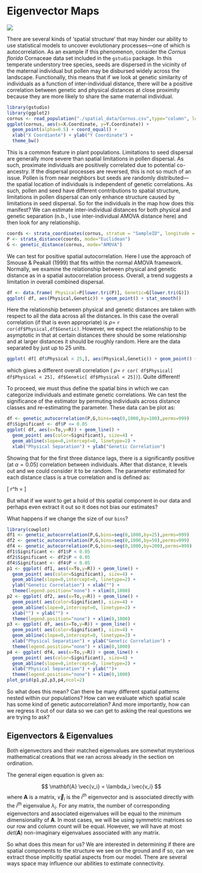 # Eigenvector Maps {.imageChapter}

<div class="chapter_image"><img src="chapter_images/ch_pond.jpg"></div>

There are several kinds of 'spatial structure' that may hinder our ability to use statistical models to uncover evolutionary processes—one of which is autocorrelation.  As an example if this phenomenon, consider the *Cornus florida* Cornaceae data set included in the `gstudio` package.  In this temperate understory tree species, seeds are dispersed in the vicinity of the maternal individual but pollen may be disbursed widely across the landscape.  Functionally, this means that if we look at genetic similarity of individuals as a function of inter-individual distance, there will be a positive correlation between genetic and physical distances at close proximity because they are more likely to share the same maternal individual.    


```r
library(gstudio)
library(ggplot2)
cornus <- read_population("./spatial_data/Cornus.csv",type="column", locus.columns = 5:14)
ggplot(cornus, aes(x=X.Coordinate, y=Y.Coordinate)) + 
  geom_point(alpha=0.5) + coord_equal() + 
  xlab("X Coordiante") + ylab("Y Coordinate") + 
  theme_bw()
```

This is a common feature in plant populations.  Limitations to seed dispersal are generally more severe than spatial limitations in pollen dispersal.  As such, proximate individuals are positively correlated due to potential co-ancestry.  If the dispersal processes are reversed, this is not so much of an issue.  Pollen is from near neighbors but seeds are randomly distributed---the spatial location of individuals is independent of genetic correlations.  As such, pollen and seed have different contributions to spatial structure, limitations in pollen dispersal can only enhance structure caused by limitations in seed dispersal.  So for the individuals in the map how does this manifest?  We can estimate inter-individual distances for both physical and genetic separation (n.b., I use inter-individual AMOVA distance here) and then look for any relationship.

```r
coords <- strata_coordinates(cornus, stratum = "SampleID", longitude = "X.Coordinate", latitude="Y.Coordinate")
P <- strata_distance(coords, mode="Euclidean")
G <- genetic_distance(cornus, mode="AMOVA")
```

We can test for positive spatial autocorrelation.  Here I use the approach of Smouse & Peakall (1999) that fits within the normal AMOVA framework.  Normally, we examine the relationship between physical and genetic distance as in a spatial autocorrelation process.  Overall, a trend suggests a limitation in overall combined dispersal.   

```r
df <- data.frame( Physical=P[lower.tri(P)], Genetic=G[lower.tri(G)])
ggplot( df, aes(Physical,Genetic)) + geom_point() + stat_smooth()
```

Here the relationship between physical and genetic distances are taken with respect to all the data across all the distances. In this case the overall correlation (if that is even appropriate) is $\rho =$ `r cor(df$Physical,df$Genetic)`.  However, we expect the relationship to be asymptotic in that at certain distances there should be some relationship and at larger distances it should be roughly random.  Here are the data separated by just up to 25 units.

```r
ggplot( df[ df$Physical < 25,], aes(Physical,Genetic)) + geom_point() + stat_smooth() + geom_jitter()
```

which gives a different overall correlation ( $\rho =$ `r cor( df$Physical[ df$Physical < 25], df$Genetic[ df$Physical < 25])`).  Quite different!  

To proceed, we must thus define the spatial bins in which we can categorize individuals and estimate genetic correlations.  We can test the significance of the estimator by permuting individuals across distance classes and re-estimating the parameter.  These data can be plot as:

```r
df <- genetic_autocorrelation(P,G,bins=seq(0,1000,by=100),perms=999)
df$Significant <- df$P <= 0.05
ggplot( df, aes(x=To,y=R)) + geom_line() + 
  geom_point( aes(color=Significant), size=4) + 
  geom_abline(slope=0,intercept=0, linetype=2) +
  xlab("Physical Separation") + ylab("Genetic Correlation")
```

Showing that for the first three distance lags, there is a significantly positive (at $\alpha=0.05$) correlation between individuals.  After that distance, it levels out and we could consider it to be random.  The parameter estimated for each distance class is a true correlation and is defined as:

\[
r^h = \frac{\sum_{i\ne j}^K x^h_{ij}c^h_{ij}}{\sum_{i = 1}^K x^h_{ii}c^h_{ii}}
\]

But what if we want to get a hold of this spatial component in our data and perhaps even extract it out so it does not bias our estimates? 

What happens if we change the size of our `bins`?  

```r
library(cowplot)
df1 <- genetic_autocorrelation(P,G,bins=seq(0,1000,by=25),perms=999)
df2 <- genetic_autocorrelation(P,G,bins=seq(0,1000,by=50),perms=999)
df4 <- genetic_autocorrelation(P,G,bins=seq(0,1000,by=200),perms=999)
df1$Significant <- df1$P < 0.05
df2$Significant <- df2$P < 0.05
df4$Significant <- df4$P < 0.05
p1 <- ggplot( df1, aes(x=To,y=R)) + geom_line() + 
  geom_point( aes(color=Significant), size=4) + 
  geom_abline(slope=0,intercept=0, linetype=2) +
  ylab("Genetic Correlation") + xlab("") + 
  theme(legend.position="none") + xlim(0,1000)
p2 <- ggplot( df2, aes(x=To,y=R)) + geom_line() + 
  geom_point( aes(color=Significant), size=4) + 
  geom_abline(slope=0,intercept=0, linetype=2) +
  xlab("") + ylab("") + 
  theme(legend.position="none") + xlim(0,1000)
p3 <- ggplot( df, aes(x=To,y=R)) + geom_line() + 
  geom_point( aes(color=Significant), size=4) + 
  geom_abline(slope=0,intercept=0, linetype=2) +
  xlab("Physical Separation") + ylab("Genetic Correlation") + 
  theme(legend.position="none") + xlim(0,1000)
p4 <- ggplot( df4, aes(x=To,y=R)) + geom_line() + 
  geom_point( aes(color=Significant), size=4) + 
  geom_abline(slope=0,intercept=0, linetype=2) +
  xlab("Physical Separation") + ylab("")+ 
  theme(legend.position="none") + xlim(0,1000)
plot_grid(p1,p2,p3,p4,ncol=2)
```

So what does this mean?  Can there be many different spatial patterns nested within our populations?  How can we evaluate which spatial scale has some kind of genetic autocorrelation?  And more importantly, how can we regress it out of our data so we can get to asking the real questions we are trying to ask?

## Eigenvectors & Eigenvalues

Both eigenvectors and their matched eigenvalues are somewhat mysterious mathematical creations that we ran across already in the section on ordination.


The general eigen equation is given as:

$$
\mathbf{A} \vec{v_i} =  \lambda_i \vec{v_i}
$$
where $\mathbf{A}$ is a matrix, $\vec{v}_i$ is the $i^{th}$ eigenvector and is associated directly with the $i^{th}$ eigenvalue $\lambda_i$.  For any matrix, the number of corresponding eigenvectors and associated eigenvalues will be equal to the minimum dimensionality of $\mathbf{A}$.  In most cases, we will be using symmetric matrices so our row and column count will be equal.  However, we will have at most $det(\mathbf{A})$ non-imaginary eigenvalues associated with any matrix.  

So what does this mean for us?  We are interested in determining if there are spatial components to the structure we see on the ground and if so, can we extract those implicitly spatial aspects from our model.  There are several ways space may influence our abilities to estimate connectivity. 




